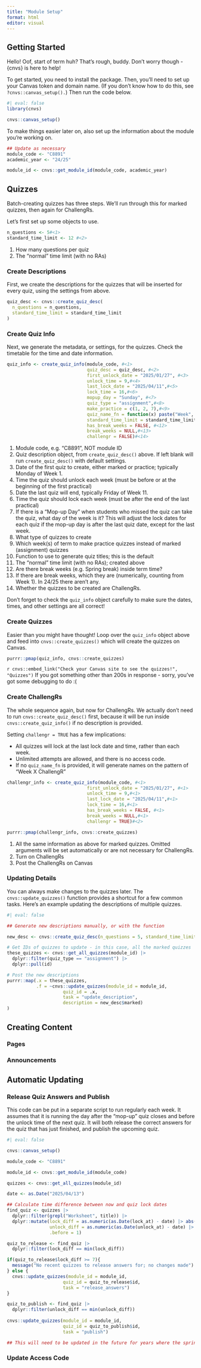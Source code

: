 ```yaml
---
title: "Module Setup"
format: html
editor: visual
---
```


## Getting Started

Hello! Oof, start of term huh? That's rough, buddy. Don't worry though - {cnvs} is here to help!

To get started, you need to install the package. Then, you'll need to set up your Canvas token and domain name. (If you don't know how to do this, see `?cnvs::canvas_setup().`) Then run the code below.

```r
#| eval: false
library(cnvs)

cnvs::canvas_setup()
```

To make things easier later on, also set up the information about the module you're working on.

```r
## Update as necessary
module_code <- "C8891"
academic_year <- "24/25"

module_id <- cnvs::get_module_id(module_code, academic_year)
```

## Quizzes

Batch-creating quizzes has three steps. We'll run through this for marked quizzes, then again for ChallengRs.

Let's first set up some objects to use.

```r
n_questions <- 5#<1>
standard_time_limit <- 12 #<2>
```

1.  How many questions per quiz
2.  The "normal" time limit (with no RAs)

### Create Descriptions

First, we create the descriptions for the quizzes that will be inserted for every quiz, using the settings from above.

```r
quiz_desc <- cnvs::create_quiz_desc(
  n_questions = n_questions, 
  standard_time_limit = standard_time_limit
)
```

### Create Quiz Info

Next, we generate the metadata, or settings, for the quizzes. Check the timetable for the time and date information.

```r
quiz_info <- create_quiz_info(module_code, #<1>
                              quiz_desc = quiz_desc, #<2>
                              first_unlock_date = "2025/01/27", #<3>
                              unlock_time = 9,#<4>
                              last_lock_date = "2025/04/11",#<5>
                              lock_time = 16,#<6>
                              mopup_day = "Sunday", #<7>
                              quiz_type = "assignment",#<8>
                              make_practice = c(1, 2, 7),#<9>
                              quiz_name_fn = function(x) paste("Week", x, "Worksheet", collapse = " "),#<10>
                              standard_time_limit = standard_time_limit,#<11>
                              has_break_weeks = FALSE, #<12>
                              break_weeks = NULL,#<13>
                              challengr = FALSE)#<14>
```

1.  Module code, e.g. "C8891", NOT module ID
2.  Quiz description object, from `create_quiz_desc()` above. If left blank will run `create_quiz_desc()` with default settings.
3.  Date of the first quiz to create, either marked or practice; typically Monday of Week 1.
4.  Time the quiz should unlock each week (must be before or at the beginning of the first practical)
5.  Date the last quiz will end, typically Friday of Week 11.
6.  Time the quiz should lock each week (must be after the end of the last practical)
7.  If there is a "Mop-up Day" when students who missed the quiz can take the quiz, what day of the week is it? This will adjust the lock dates for each quiz if the mop-up day is after the last quiz date, except for the last week.
8.  What type of quizzes to create
9.  Which week(s) of term to make practice quizzes instead of marked (assignment) quizzes
10. Function to use to generate quiz titles; this is the default
11. The "normal" time limit (with no RAs); created above
12. Are there break weeks (e.g. Spring break) inside term time?
13. If there are break weeks, which they are (numerically, counting from Week 1). In 24/25 there aren't any.
14. Whether the quizzes to be created are ChallengRs.

::: callout-important
Don't forget to check the `quiz_info` object carefully to make sure the dates, times, and other settings are all correct!
:::

### Create Quizzes

Easier than you might have thought! Loop over the `quiz_info` object above and feed into `cnvs::create_quizzes()` which will create the quizzes on Canvas.

```r
purrr::pmap(quiz_info, cnvs::create_quizzes)
```

`r cnvs::embed_link("Check your Canvas site to see the quizzes!", "Quizzes")` If you got something other than 200s in response - sorry, you've got some debugging to do :(

### Create ChallengRs

The whole sequence again, but now for ChallengRs. We actually don't need to run `cnvs::create_quiz_desc()` first, because it will be run inside `cnvs::create_quiz_info()` if no description is provided.

Setting `challengr = TRUE` has a few implications:

-   All quizzes will lock at the last lock date and time, rather than each week.
-   Unlimited attempts are allowed, and there is no access code.
-   If no `quiz_name_fn` is provided, it will generate names on the pattern of "Week X ChallengR"

```r

challengr_info <- create_quiz_info(module_code, #<1>
                              first_unlock_date = "2025/01/27", #<1>
                              unlock_time = 9,#<1>
                              last_lock_date = "2025/04/11",#<1>
                              lock_time = 16,#<1>
                              has_break_weeks = FALSE, #<1>
                              break_weeks = NULL,#<1>
                              challengr = TRUE)#<2>  

purrr::pmap(challengr_info, cnvs::create_quizzes)
```

1.  All the same information as above for marked quizzes. Omitted arguments will be set automatically or are not necessary for ChallengRs.
2.  Turn on ChallengRs
3.  Post the ChallengRs on Canvas

### Updating Details

You can always make changes to the quizzes later. The `cnvs::update_quizzes()` function provides a shortcut for a few common tasks. Here's an example updating the descriptions of multiple quizzes.

```r
#| eval: false

## Generate new descriptions manually, or with the function

new_desc <- cnvs::create_quiz_desc(n_questions = 5, standard_time_limit = 12)

# Get IDs of quizzes to update - in this case, all the marked quizzes
these_quizzes <- cnvs::get_all_quizzes(module_id) |> 
  dplyr::filter(quiz_type == "assignment") |> 
  dplyr::pull(id)

# Post the new descriptions
purrr::map(.x = these_quizzes,
           .f = ~cnvs::update_quizzes(module_id = module_id,
                     quiz_id = .x,
                     task = "update_description",
                     description = new_desc$marked)
)
```

## Creating Content

### Pages

### Announcements

## Automatic Updating

### Release Quiz Answers and Publish

This code can be put in a separate script to run regularly each week. It assumes that it is running the day after the "mop-up" quiz closes and before the unlock time of the next quiz. It will both release the correct answers for the quiz that has just finished, and publish the upcoming quiz.

```r
#| eval: false

cnvs::canvas_setup()

module_code <- "C8891"

module_id <- cnvs::get_module_id(module_code)

quizzes <- cnvs::get_all_quizzes(module_id)

date <- as.Date("2025/04/13")

## Calculate time difference between now and quiz lock dates
find_quiz <- quizzes |> 
  dplyr::filter(grepl("Worksheet", title)) |> 
  dplyr::mutate(lock_diff = as.numeric(as.Date(lock_at) - date) |> abs(), 
                unlock_diff = as.numeric(as.Date(unlock_at) - date) |> abs(), 
                .before = 1)

quiz_to_release <- find_quiz |>
  dplyr::filter(lock_diff == min(lock_diff))

if(quiz_to_release$lock_diff >= 7){
  message("No recent quizzes to release answers for; no changes made")
} else {
  cnvs::update_quizzes(module_id = module_id,
                     quiz_id = quiz_to_release$id,
                     task = "release_answers")
}

quiz_to_publish <- find_quiz |> 
  dplyr::filter(unlock_diff == min(unlock_diff))
  
cnvs::update_quizzes(module_id = module_id,
                     quiz_id = quiz_to_publish$id,
                     task = "publish")

## This will need to be updated in the future for years where the spring break falls in the middle of term
```

### Update Access Code
